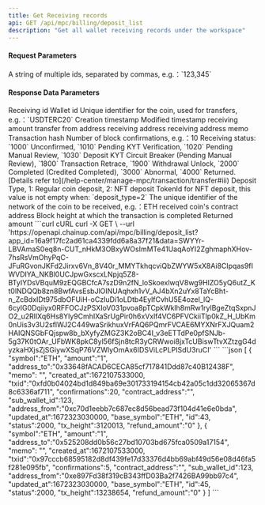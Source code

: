 ---
title: Get Receiving records
api: GET /api/mpc/billing/deposit_list
description: "Get all wallet receiving records under the workspace"
---

#### Request Parameters
<ParamField query="ids" type="string" required>
    A string of multiple ids, separated by commas, e.g.：`123,345`
</ParamField>



#### Response Data Parameters
<ResponseField type="object[ ]">
    <Expandable title="object">
        <ResponseField name="id" type="integer">Receiving id</ResponseField>
        <ResponseField name="sub_wallet_id" type="integer">Wallet id</ResponseField>
        <ResponseField name="symbol" type="string">Unique identifier for the coin, used for transfers, e.g.：`USDTERC20`</ResponseField>
        <ResponseField name="created_at" type="long">Creation timestamp</ResponseField>
        <ResponseField name="updated_at" type="long">Modified timestamp</ResponseField>
        <ResponseField name="amount" type="string">receiving amount</ResponseField>
        <ResponseField name="address_from" type="string">transfer from address</ResponseField>
        <ResponseField name="address_to" type="string">receiving address</ResponseField>
        <ResponseField name="memo" type="string">receiving address memo</ResponseField>
        <ResponseField name="txid" type="string">Transaction hash</ResponseField>
        <ResponseField name="confirmations" type="integer">Number of block confirmations, e.g.：10</ResponseField>
        <ResponseField name="status" type="integer">Receiving status: `1000` Unconfirmed, `1010` Pending KYT Verification, `1020` Pending Manual Review, `1030` Deposit KYT Circuit Breaker (Pending Manual Review), `1800` Transaction Retrace, `1900` Withdrawal Unlock, `2000` Completed (Credited Completed), `3000` Abnormal, `4000` Returned. [Details refer to](/help-center/manage-mpc/transaction/transfer#iii)</ResponseField>
        <ResponseField name="deposit_type" type="integer">Deposit Type, 1: Regular coin deposit, 2: NFT deposit</ResponseField>
        <ResponseField name="token_id" type="string">TokenId for NFT deposit, this value is not empty when: `deposit_type=2`</ResponseField>
        <ResponseField name="base_symbol" type="string">The unique identifier of the network of the coin to be received, e.g.：ETH</ResponseField>
        <ResponseField name="contract_address" type="string">received coin's contract address</ResponseField>
        <ResponseField name="tx_height" type="long">Block height at which the transaction is completed</ResponseField>
        <ResponseField name="refund_amount" type="string">Returned amount</ResponseField>
    </Expandable>
</ResponseField>



<RequestExample>
  ```curl cURL
  curl -X GET \
  --url 'https://openapi.chainup.com/api/mpc/billing/deposit_list?app_id=16a9f17fc2ad61ca4339fdd6a8a37f21&data=SWYYr-LBVAmaS0eq8n-CUT_nHkM3OBxyWOsImMTe41UaqAoYI2ZghmaphXHov-7hsRsVmOhyPqC-JFuRGvonJKFd2Jirxv6Vn_8V40r_MMYTkhqcviQbZWYW5xX8Ai8CIpqas9fIWVDIYA_NKBl0UCJpwGxscxLNpjq5Z8-BTyIYDsVBquM9zEQGBCfcA7szD9n2fN_loSkoexlwqV8wg9HIZO5yQ6utZ_Kt0lNDQQb8zn8BwfAvsEsbJlOINUAqhxh1vV_AJ4bXn2uYx8TaYcBht-n_ZcBdxIDt975dbOFUiH-oCzIuDi1oLDtb4EylfCvhU5E4ozel_lQ-6cyIG0Dqiiyx0RFFOCJzPSXIoV031pvoa8pTCpkWklh8mRw1rylBgeZtqSxpnJO2_u2RIlXq6Hs8Yly9CmhIXaSrUgPir0h6xVxlf4VC6PFVCkiiTlp0kZ_H_UbKm0nUis3v3U2sflWJ2C449waSrikhuxVrFAQ6PQmrFVCAE6MYXNrFXJQuam2HAIQNSGbFQjspw8b_bXyfyZMGZ3K2oBC4I_v3eETTdPe0pfSNJb-5g37K0tOAr_UFbWK8pkC8yl56fSjn8tcR3yCRWwoi8jxTcUBiswTtvXZtzgG4dyzkaHXjsZjSGiywXSqP76VZWlyOmAx6IDSViLcPLPISdU3ruCI'
  ```
</RequestExample>



<ResponseExample>
```json
[
    {
        "symbol":"ETH",
        "amount":"1",
        "address_to":"0x33648fACAD6CECA85cf717841Ddd87c40B12438F",
        "memo": "",
        "created_at":1672107533000,
        "txid":"0xfd0b04024bd1d849ba69e301733194154cb42a05c1dd32065367d8c6336af711",
        "confirmations":20,
        "contract_address":"",
        "sub_wallet_id":123,
        "address_from":"0xc70d1eebb7c687ec8d56bead73f104d41e6e0bda",
        "updated_at":1672323030000,
        "base_symbol":"ETH",
        "id":43,
        "status":2000,
        "tx_height":3120013,
        "refund_amount":"0"
    },
    {
        "symbol":"ETH",
        "amount":"1",
        "address_to":"0x525208dd0b56c27bd10703bd675fca0509a17154",
        "memo": "",
        "created_at":1672107533000,
        "txid":"0x97cccb68595182d8df439fe17d33376d4bb69abf49d56e08d46fa5f281e095fb",
        "confirmations":5,
        "contract_address":"",
        "sub_wallet_id":123,
        "address_from":"0xe897Fd38f319cB343ffD03Ba2f7426BA99bb97c4",
        "updated_at":1672323030000,
        "base_symbol":"ETH",
        "id":45,
        "status":2000,
        "tx_height":13238654,
        "refund_amount":"0"
    }
]
```
</ResponseExample>
